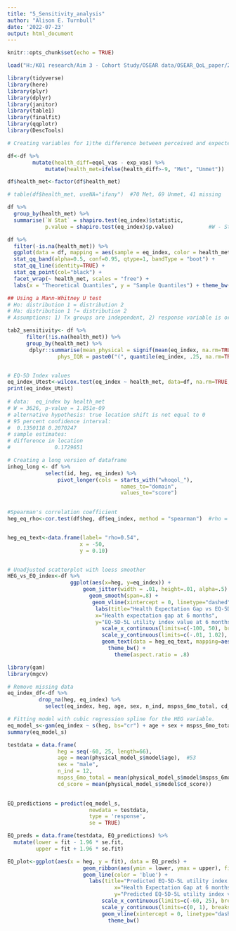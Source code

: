 ```yaml
---
title: "5_Sensitivity_analysis"
author: "Alison E. Turnbull"
date: '2022-07-23'
output: html_document
---
```


```r
knitr::opts_chunk$set(echo = TRUE)
```

```r
load("H:/K01 research/Aim 3 - Cohort Study/OSEAR data/OSEAR_QoL_paper/20220526_OSEAR_cleaning.RData")
```

```r
library(tidyverse)
library(here)
library(plyr)
library(dplyr)
library(janitor)
library(table1)
library(finalfit)
library(qqplotr)
library(DescTools)
```


```r

# Creating variables for 1)the difference between perceived and expected and 2)whether health expectations were met

df<-df %>%
        mutate(health_diff=eqol_vas - exp_vas) %>%
            mutate(health_met=ifelse(health_diff>-9, "Met", "Unmet")) 

df$health_met<-factor(df$health_met)

# table(df$health_met, useNA="ifany")  #70 Met, 69 Unmet, 41 missing

df %>%
  group_by(health_met) %>%
  summarise(`W Stat` = shapiro.test(eq_index)$statistic,
            p.value = shapiro.test(eq_index)$p.value)           #W - Stat = 0.82, P<0.00001 - reject normality assumption

df %>%
  filter(-is.na(health_met)) %>%
  ggplot(data = df, mapping = aes(sample = eq_index, color = health_met, fill = health_met)) +
  stat_qq_band(alpha=0.5, conf=0.95, qtype=1, bandType = "boot") +
  stat_qq_line(identity=TRUE) +
  stat_qq_point(col="black") +
  facet_wrap(~ health_met, scales = "free") +
  labs(x = "Theoretical Quantiles", y = "Sample Quantiles") + theme_bw()
```

```r
## Using a Mann-Whitney U test
# Ho: distribution 1 = distribution 2
# Ha: distribution 1 != distribution 2
# Assumptions: 1) Tx groups are independent, 2) response variable is ordinal or continuous, 3) Bath samples are random 

tab2_sensitivity<- df %>% 
      filter(!is.na(health_met)) %>%
      group_by(health_met) %>%    
       dplyr::summarise(mean_physical = signif(mean(eq_index, na.rm=TRUE), 2), 
                phys_IQR = paste0("(", quantile(eq_index, .25, na.rm=TRUE), " - ", quantile(eq_index, .75, na.rm=TRUE), ")"))


# EQ-5D Index values
eq_index_Utest<-wilcox.test(eq_index ~ health_met, data=df, na.rm=TRUE, paired=FALSE, exact=FALSE, conf.int=TRUE)
print(eq_index_Utest)
 
# data:  eq_index by health_met
# W = 3626, p-value = 1.851e-09
# alternative hypothesis: true location shift is not equal to 0
# 95 percent confidence interval:
#  0.1350118 0.2070247
# sample estimates:
# difference in location 
#              0.1729651 

```

```r

# Creating a long version of dataframe
inheg_long <- df %>%
            select(id, heg, eq_index) %>%
                pivot_longer(cols = starts_with("whoqol_"), 
                                    names_to="domain", 
                                    values_to="score")
  

#Spearman's correlation coefficient
heg_eq_rho<-cor.test(df$heg, df$eq_index, method = "spearman")  #rho = 0.536


heg_eq_text<-data.frame(label= "rho=0.54", 
                       x = -50, 
                       y = 0.10)


# Unadjusted scatterplot with loess smoother
HEG_vs_EQ_index<-df %>%
                    ggplot(aes(x=heg, y=eq_index)) + 
                        geom_jitter(width = .01, height=.01, alpha=.5) +
                          geom_smooth(span=.8) +
                           geom_vline(xintercept = 0, linetype="dashed") + 
                            labs(title="Health Expectation Gap vs EQ-5D-5L Utility Index value at 6 months", 
                            x="Health expectation gap at 6 months", 
                            y="EQ-5D-5L utility index value at 6 months") + 
                              scale_x_continuous(limits=c(-100, 50), breaks=c(-100, -75, -50, -25, 0, 25, 50)) +
                              scale_y_continuous(limits=c(-.01, 1.02), breaks=c(0, .25, .50, .75, 1)) +
                              geom_text(data = heg_eq_text, mapping=aes(x=x, y=y, label=label)) +
                                theme_bw() +
                                  theme(aspect.ratio = .8) 
```

```r
library(gam)
library(mgcv)

# Remove missing data
eq_index_df<-df %>%
          drop_na(heg, eq_index) %>%
            select(eq_index, heg, age, sex, n_ind, mspss_6mo_total, cd_score)

# Fitting model with cubic regression spline for the HEG variable. 
eq_model_s<-gam(eq_index ~ s(heg, bs="cr") + age + sex + mspss_6mo_total + n_ind + cd_score, family = gaussian, data=eq_index_df)
summary(eq_model_s)

testdata = data.frame(
                heg = seq(-60, 25, length=66), 
                age = mean(physical_model_s$model$age),  #53
                sex = "male",   
                n_ind = 12,
                mspss_6mo_total = mean(physical_model_s$model$mspss_6mo_total), #68 
                cd_score = mean(physical_model_s$model$cd_score))               #33               
                  

EQ_predictions = predict(eq_model_s,
                          newdata = testdata,
                          type = 'response',
                          se = TRUE)

EQ_preds = data.frame(testdata, EQ_predictions) %>%
  mutate(lower = fit - 1.96 * se.fit,
         upper = fit + 1.96 * se.fit)

EQ_plot<-ggplot(aes(x = heg, y = fit), data = EQ_preds) +
                        geom_ribbon(aes(ymin = lower, ymax = upper), fill = 'gray92') +
                        geom_line(color = 'blue') + 
                          labs(title="Predicted EQ-5D-5L utility index value for a standardized patient" , 
                                  x="Health Expectation Gap at 6 months", 
                                  y="Predicted EQ-5D-5L utility index value at 6 months") + 
                              scale_x_continuous(limits=c(-60, 25), breaks=c(-50, -25, 0, 25)) +
                              scale_y_continuous(limits=c(0, 1), breaks=c(0, .25, .50, .75, 1)) +
                              geom_vline(xintercept = 0, linetype="dashed") + 
                                theme_bw()

```

